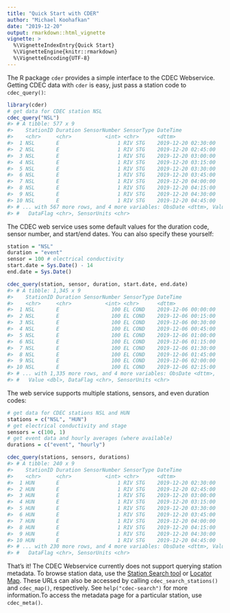 ---
title: "Quick Start with CDER"
author: "Michael Koohafkan"
date: "2019-12-20"
output: rmarkdown::html_vignette
vignette: >
  %\VignetteIndexEntry{Quick Start}
  %\VignetteEngine{knitr::rmarkdown}
  %\VignetteEncoding{UTF-8}
---




The R package `cder` provides a simple interface to the CDEC
Webservice. Getting CDEC data with `cder` is easy, just pass a 
station code to `cdec_query()`:


```r
library(cder)
# get data for CDEC station NSL 
cdec_query("NSL")
#> # A tibble: 577 x 9
#>    StationID Duration SensorNumber SensorType DateTime           
#>    <chr>     <chr>           <int> <chr>      <dttm>             
#>  1 NSL       E                   1 RIV STG    2019-12-20 02:30:00
#>  2 NSL       E                   1 RIV STG    2019-12-20 02:45:00
#>  3 NSL       E                   1 RIV STG    2019-12-20 03:00:00
#>  4 NSL       E                   1 RIV STG    2019-12-20 03:15:00
#>  5 NSL       E                   1 RIV STG    2019-12-20 03:30:00
#>  6 NSL       E                   1 RIV STG    2019-12-20 03:45:00
#>  7 NSL       E                   1 RIV STG    2019-12-20 04:00:00
#>  8 NSL       E                   1 RIV STG    2019-12-20 04:15:00
#>  9 NSL       E                   1 RIV STG    2019-12-20 04:30:00
#> 10 NSL       E                   1 RIV STG    2019-12-20 04:45:00
#> # ... with 567 more rows, and 4 more variables: ObsDate <dttm>, Value <dbl>,
#> #   DataFlag <chr>, SensorUnits <chr>
```

The CDEC web service uses some default values for the duration code,
sensor number, and start/end dates. You can also specify these 
yourself:


```r
station = "NSL"
duration = "event"
sensor = 100 # electrical conductivity
start.date = Sys.Date() - 14
end.date = Sys.Date()

cdec_query(station, sensor, duration, start.date, end.date)
#> # A tibble: 1,345 x 9
#>    StationID Duration SensorNumber SensorType DateTime           
#>    <chr>     <chr>           <int> <chr>      <dttm>             
#>  1 NSL       E                 100 EL COND    2019-12-06 00:00:00
#>  2 NSL       E                 100 EL COND    2019-12-06 00:15:00
#>  3 NSL       E                 100 EL COND    2019-12-06 00:30:00
#>  4 NSL       E                 100 EL COND    2019-12-06 00:45:00
#>  5 NSL       E                 100 EL COND    2019-12-06 01:00:00
#>  6 NSL       E                 100 EL COND    2019-12-06 01:15:00
#>  7 NSL       E                 100 EL COND    2019-12-06 01:30:00
#>  8 NSL       E                 100 EL COND    2019-12-06 01:45:00
#>  9 NSL       E                 100 EL COND    2019-12-06 02:00:00
#> 10 NSL       E                 100 EL COND    2019-12-06 02:15:00
#> # ... with 1,335 more rows, and 4 more variables: ObsDate <dttm>,
#> #   Value <dbl>, DataFlag <chr>, SensorUnits <chr>
```

The web service supports multiple stations, sensors, and even 
duration codes:


```r
# get data for CDEC stations NSL and HUN
stations = c("NSL", "HUN")
# get electrical conductivity and stage
sensors = c(100, 1)
# get event data and hourly averages (where available)
durations = c("event", "hourly")

cdec_query(stations, sensors, durations)
#> # A tibble: 240 x 9
#>    StationID Duration SensorNumber SensorType DateTime           
#>    <chr>     <chr>           <int> <chr>      <dttm>             
#>  1 HUN       E                   1 RIV STG    2019-12-20 02:30:00
#>  2 HUN       E                   1 RIV STG    2019-12-20 02:45:00
#>  3 HUN       E                   1 RIV STG    2019-12-20 03:00:00
#>  4 HUN       E                   1 RIV STG    2019-12-20 03:15:00
#>  5 HUN       E                   1 RIV STG    2019-12-20 03:30:00
#>  6 HUN       E                   1 RIV STG    2019-12-20 03:45:00
#>  7 HUN       E                   1 RIV STG    2019-12-20 04:00:00
#>  8 HUN       E                   1 RIV STG    2019-12-20 04:15:00
#>  9 HUN       E                   1 RIV STG    2019-12-20 04:30:00
#> 10 HUN       E                   1 RIV STG    2019-12-20 04:45:00
#> # ... with 230 more rows, and 4 more variables: ObsDate <dttm>, Value <dbl>,
#> #   DataFlag <chr>, SensorUnits <chr>
```

That's it! The CDEC Webservice currently does not support querying 
station metadata. To browse station data, use the 
[Station Search tool](https://cdec.water.ca.gov/dynamicapp/staSearch)
or [Locator Map](http://cdec.water.ca.gov/cdecstation2/). These
URLs can also be accessed by calling `cdec_search_stations()` and 
`cdec_map()`, respectively. See `help("cdec-search")` for more 
information.To access the metadata page for a particular station, use
`cdec_meta()`.
